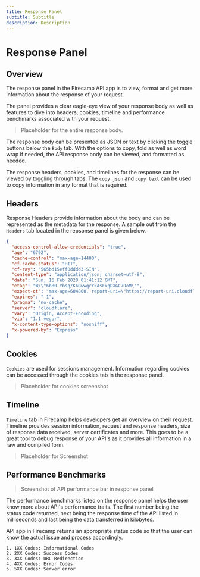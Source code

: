 ```yaml
---
title: Response Panel
subtitle: Subtitle
description: Description
---
```


# Response Panel

## Overview

The response panel in the Firecamp API app is to view, format and get more information about the response of your request.

The panel provides a clear eagle-eye view of your response body as well as features to dive into headers, cookies, timeline and performance benchmarks associated with your request.

> Placeholder for the entire response body.

The response body can be presented as JSON or text by clicking the toggle buttons below the `Body` tab. With the options to copy, fold as well as word wrap if needed, the API response body can be viewed, and formatted as needed.

The response headers, cookies, and timelines for the response can be viewed by toggling through tabs. The `copy json` and `copy text` can be used to copy information in any format that is required.

## Headers

Response Headers provide information about the body and can be represented as the metadata for the response. A sample out from the `Headers` tab located in the repsonse panel is given below.

``` JSON
{
  "access-control-allow-credentials": "true",
  "age": "6792",
  "cache-control": "max-age=14400",
  "cf-cache-status": "HIT",
  "cf-ray": "565bd15eff0dddd3-SIN",
  "content-type": "application/json; charset=utf-8",
  "date": "Sun, 16 Feb 2020 01:41:12 GMT",
  "etag": "W/\"6b80-Ybsq/K6GwwqrYkAsFxqDXGC7DoM\"",
  "expect-ct": "max-age=604800, report-uri=\"https://report-uri.cloudflare.com/cdn-cgi/beacon/expect-ct\"",
  "expires": "-1",
  "pragma": "no-cache",
  "server": "cloudflare",
  "vary": "Origin, Accept-Encoding",
  "via": "1.1 vegur",
  "x-content-type-options": "nosniff",
  "x-powered-by": "Express"
}
```

## Cookies

`Cookies` are used for sessions management. Information regarding cookies can be accessed through the cookies tab in the response panel.

> Placeholder for cookies screenshot

## Timeline

`Timeline` tab in Firecamp helps developers get an overview on their request. Timeline provides session information, request and response headers, size of response data received, server certificates and more. This goes to be a great tool to debug response of your API's as it provides all information in a raw and compiled form.

> Placeholder for Screenshot

## Performance Benchmarks

> Screenshot of API performance bar in response panel

The performance benchmarks listed on the response panel helps the user know more about API's performance traits. The first number being the status code returned, next being the response time of the API listed in milliseconds and last being the data transferred in kilobytes.

API app in Firecamp returns an appropriate status code so that the user can know the actual issue and process accordingly.

```
1. 1XX Codes: Informational Codes
2. 2XX Codes: Success Codes
3. 3XX Codes: URL Redirection
4. 4XX Codes: Error Codes
5. 5XX Codes: Server error
```
